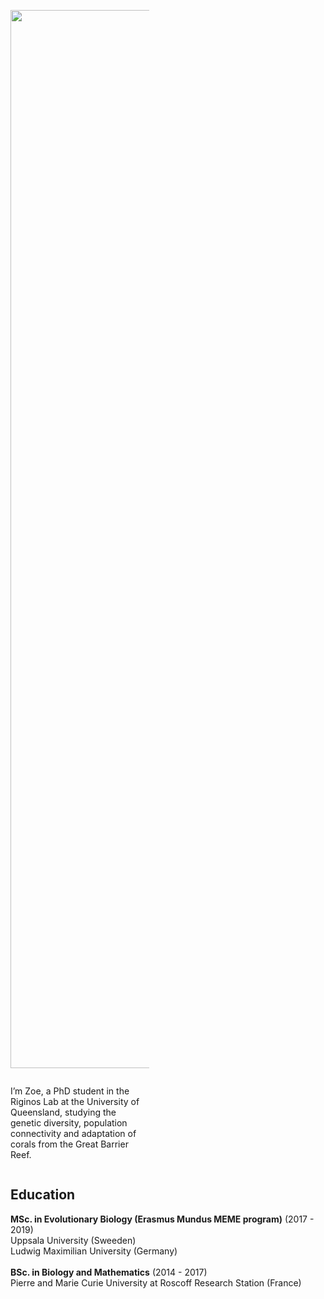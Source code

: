 <style>

.add-space{

padding-right: 11%;

}

</style>

::: {.column width="44%" .add-space}
![](img/Headshot.jpg){width="1693"}
:::

::: {.column width=44%}
I'm Zoe, a PhD student in the Riginos Lab at the University of Queensland, studying the genetic diversity, population connectivity and adaptation of corals from the Great Barrier Reef.
:::

## Education

**MSc. in Evolutionary Biology (Erasmus Mundus MEME program)** (2017 - 2019)\
Uppsala University (Sweeden)\
Ludwig Maximilian University (Germany)\
\
**BSc. in Biology and Mathematics** (2014 - 2017)\
Pierre and Marie Curie University at Roscoff Research Station (France)\
\
